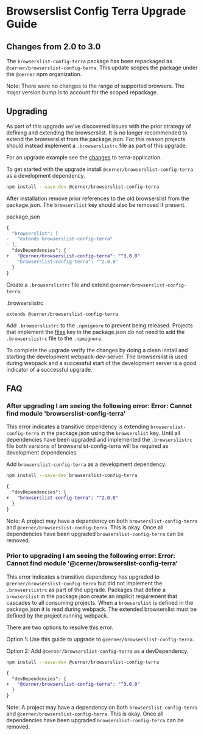 # Browserslist Config Terra Upgrade Guide

## Changes from 2.0 to 3.0

The `browserslist-config-terra` package has been repackaged as `@cerner/browserslist-config-terra`. This update scopes the package under the `@cerner` npm organization.

Note: There were no changes to the range of supported browsers. The major version bump is to account for the scoped repackage.

## Upgrading

As part of this upgrade we've discovered issues with the prior strategy of defining and extending the browserslist. It is no longer recommended to extend the browserslist from the package.json. For this reason projects should instead implement a `.browserslistrc` file as part of this upgrade.

For an upgrade example see the [changes](https://github.com/cerner/terra-application/commit/a9801e9ccd5e264274582240bf174e3a2006998c) to terra-application.

To get started with the upgrade install `@cerner/browserslist-config-terra` as a development dependency.

```sh
npm install --save-dev @cerner/browserslist-config-terra
```

After installation remove prior references to the old browserslist from the package.json. The `browserslist` key should also be removed if present.

package.json

```diff
{
- "browserslist": [
-   "extends browserslist-config-terra"
- ],
  "devDependencies": {
+   "@cerner/browserslist-config-terra": "^3.0.0"
-   "browserslist-config-terra": "^2.0.0"
  }
}
```

Create a `.browserslistrc` file and extend `@cerner/browserslist-config-terra`.

.browserslistrc

```
extends @cerner/browserslist-config-terra
```

Add `.browserslistrc` to the `.npmignore` to prevent being released. Projects that implement the [files](https://docs.npmjs.com/cli/v6/configuring-npm/package-json#files) key in the package.json do not need to add the `.browserslistrc` file to the `.npmignore`.

To complete the upgrade verify the changes by doing a clean install and starting the development webpack-dev-server. The browserslist is used during webpack and a successful start of the development server is a good indicator of a successful upgrade.

## FAQ

### After upgrading I am seeing the following error: Error: Cannot find module 'browserslist-config-terra'

This error indicates a transitive dependency is extending `browserslist-config-terra` in the package.json using the `browserslist` key. Until all dependencies have been upgraded and implemented the `.browserslistrc` file both versions of browserslist-config-terra will be required as development dependencies.

Add `browserslist-config-terra` as a development dependency. 

```sh
npm install --save-dev browserslist-config-terra
```

```diff
{
  "devDependencies": {
+   "browserslist-config-terra": "^2.0.0"
  }
}
```

Note: A project may have a dependency on both `browserslist-config-terra` and `@cerner/browserslist-config-terra`. This is okay. Once all dependencies have been upgraded `browserslist-config-terra` can be removed. 

### Prior to upgrading I am seeing the following error: Error: Cannot find module '@cerner/browserslist-config-terra'

This error indicates a transitive dependency has upgraded to `@cerner/browserslist-config-terra` but did not implement the `.browserslistrc` as part of the upgrade. Packages that define a `browserslist` in the package.json create an implicit requirement that cascades to all consuming projects. When a `browserslist` is defined in the package.json it is read during webpack. The extended browserslist must be defined by the project running webpack.

There are two options to resolve this error.

Option 1: Use this guide to upgrade to `@cerner/browserslist-config-terra`.

Option 2: Add `@cerner/browserslist-config-terra` as a devDependency.

```sh
npm install --save-dev @cerner/browserslist-config-terra
```

```diff
{
  "devDependencies": {
+   "@cerner/browserslist-config-terra": "^3.0.0"
  }
}
```

Note: A project may have a dependency on both `browserslist-config-terra` and `@cerner/browserslist-config-terra`. This is okay. Once all dependencies have been upgraded `browserslist-config-terra` can be removed. 
